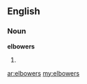 ==English==

===Noun===
'''elbowers'''

# {{plural of|[[elbower]]}}

[[ar:elbowers]]
[[my:elbowers]]